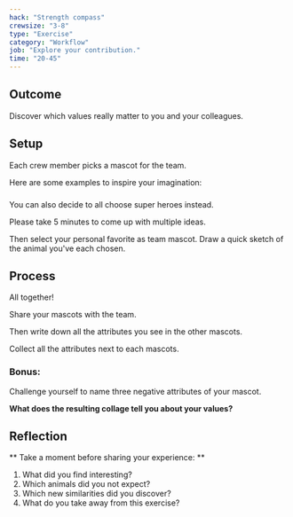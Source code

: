 ```yaml
---
hack: "Strength compass"
crewsize: "3-8"
type: "Exercise"
category: "Workflow"
job: "Explore your contribution."
time: "20-45"
---
```


## Outcome

Discover which values really matter to you and your colleagues.

## Setup

Each crew member picks a mascot for the team.

Here are some examples to inspire your imagination:

### <Emoji symbol="🐙" label="octopus" /> <Emoji symbol="🐡" label="blowfish" /> <Emoji symbol="🐪" label="camel" /> <Emoji symbol="🐩" label="poodle" /> <Emoji symbol="🐷" label="pig" />

### <Emoji symbol="🙈" label="monkey" /> <Emoji symbol="🦓" label="zebra" /> <Emoji symbol="🐋" label="whale" /> <Emoji symbol="🦘" label="kangaroo" /> <Emoji symbol="🐧" label="penguin" />

### <Emoji symbol="🦄" label="unicorn" /> <Emoji symbol="🦏" label="rhino" /> <Emoji symbol="🐞" label="beetle" /> <Emoji symbol="🦦" label="otter" /> <Emoji symbol="🦚" label="peacock" />

You can also decide to all choose super heroes instead.

Please take 5 minutes to come up with multiple ideas.

Then select your personal favorite as team mascot.
Draw a quick sketch of the animal you've each chosen.

## Process

All together!

Share your mascots with the team.

Then write down all the attributes you see in the other mascots.

Collect all the attributes next to each mascots.

### Bonus:

Challenge yourself to name three negative attributes of your mascot.

**What does the resulting collage tell you about your values?**

## Reflection

** Take a moment before sharing your experience: **

1. What did you find interesting?
2. Which animals did you not expect?
3. Which new similarities did you discover?
4. What do you take away from this exercise?
